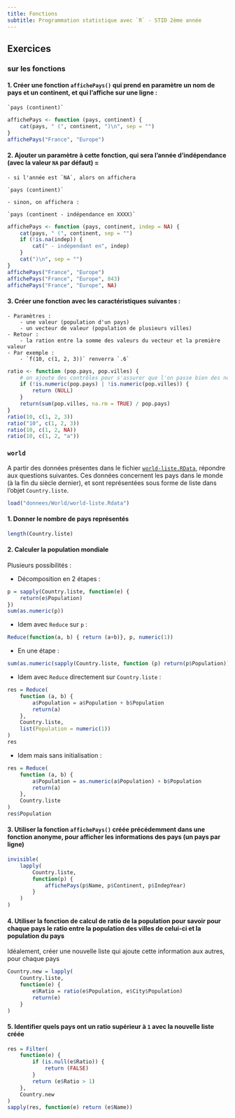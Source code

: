 ```yaml
---
title: Fonctions
subtitle: Programmation statistique avec `R` - STID 2ème année
---
```



## Exercices

### sur les fonctions

#### 1. Créer une fonction `affichePays()` qui prend en paramètre un nom de pays et un continent, et qui l'affiche sur une ligne :

    `pays (continent)`

```r
affichePays <- function (pays, continent) {
    cat(pays, " (", continent, ")\n", sep = "")
}
affichePays("France", "Europe")
```


#### 2. Ajouter un paramètre à cette fonction, qui sera l'année d'indépendance (avec la valeur `NA` par défaut) =
    - si l'année est `NA`, alors on affichera
    
    `pays (continent)`
    
    - sinon, on affichera :
    
    `pays (continent - indépendance en XXXX)`

```r
affichePays <- function (pays, continent, indep = NA) {
    cat(pays, " (", continent, sep = "")
    if (!is.na(indep)) {
        cat(" - indépendant en", indep)
    }
    cat(")\n", sep = "")
}
affichePays("France", "Europe")
affichePays("France", "Europe", 843)
affichePays("France", "Europe", NA)
```

#### 3. Créer une fonction avec les caractéristiques suivantes :
    - Paramètres :
        - une valeur (population d'un pays)
        - un vecteur de valeur (population de plusieurs villes)
    - Retour :
        - la ration entre la somme des valeurs du vecteur et la première valeur
    - Par exemple :
        - `f(10, c(1, 2, 3))` renverra `.6`

```r
ratio <- function (pop.pays, pop.villes) {
    # on ajoute des contrôles pour s'assurer que l'on passe bien des nombres
    if (!is.numeric(pop.pays) | !is.numeric(pop.villes)) {
        return (NULL)
    }
    return(sum(pop.villes, na.rm = TRUE) / pop.pays)
}
ratio(10, c(1, 2, 3))
ratio("10", c(1, 2, 3))
ratio(10, c(1, 2, NA))
ratio(10, c(1, 2, "a"))
```


### `world`

A partir des données présentes dans le fichier [`world-liste.RData`](donnees/World/world-liste.Rdata), répondre aux questions suivantes. Ces données concernent les pays dans le monde (à la fin du siècle dernier), et sont représentées sous forme de liste dans l'objet `Country.liste`.

```r
load("donnees/World/world-liste.Rdata")
```

#### 1. Donner le nombre de pays représentés

```r
length(Country.liste)
```


#### 2. Calculer la population mondiale

Plusieurs possibilités :

- Décomposition en 2 étapes :
```r
p = sapply(Country.liste, function(e) {
    return(e$Population)
})
sum(as.numeric(p))
```
- Idem avec `Reduce` sur `p` :
```r
Reduce(function(a, b) { return (a+b)}, p, numeric(1))
```
- En une étape :
```r
sum(as.numeric(sapply(Country.liste, function (p) return(p$Population))))
```
- Idem avec `Reduce` directement sur `Country.liste` :
```r
res = Reduce(
    function (a, b) {
        a$Population = a$Population + b$Population
        return(a)
    },
    Country.liste,
    list(Population = numeric(1))
)
res
```
- Idem mais sans initialisation :
```r
res = Reduce(
    function (a, b) {
        a$Population = as.numeric(a$Population) + b$Population
        return(a)
    },
    Country.liste
)
res$Population
```

#### 3. Utiliser la fonction `affichePays()` créée précédemment dans une fonction anonyme, pour afficher les informations des pays (un pays par ligne)

```r
invisible(
    lapply(
        Country.liste, 
        function(p) { 
            affichePays(p$Name, p$Continent, p$IndepYear) 
        }
    )
)
```

#### 4. Utiliser la fonction de calcul de ratio de la population pour savoir pour chaque pays le ratio entre la population des villes de celui-ci et la population du pays

Idéalement, créer une nouvelle liste qui ajoute cette information aux autres, pour chaque pays

```r
Country.new = lapply(
    Country.liste,
    function(e) {
        e$Ratio = ratio(e$Population, e$City$Population)
        return(e)
    }
)
```


#### 5. Identifier quels pays ont un ratio supérieur à `1` avec la nouvelle liste créée

```r
res = Filter(
    function(e) {
        if (is.null(e$Ratio)) {
            return (FALSE)
        }
        return (e$Ratio > 1)
    },
    Country.new
)
sapply(res, function(e) return (e$Name))
```



